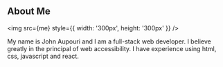 
<h2>About Me</h2>

<img src={me} style={{ width: '300px', height: '300px' }} />

<p>
  My name is John Aupouri and I am a full-stack web developer. I believe greatly
  in the principal of web accessibility. I have experience using html, css,
  javascript and react.
</p>

